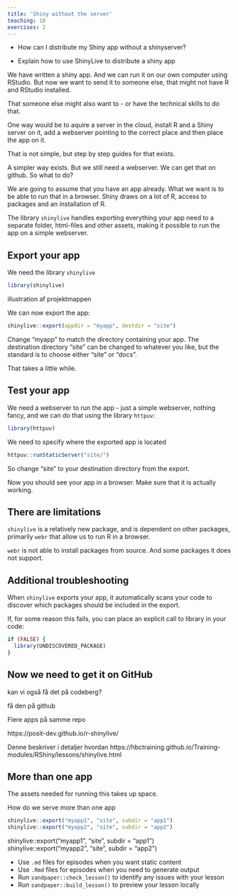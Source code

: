 ```yaml
---
title: 'Shiny without the server'
teaching: 10
exercises: 2
---
```


:::::::::::::::::::::::::::::::::::::: questions 

- How can I distribute my Shiny app without a shinyserver?

::::::::::::::::::::::::::::::::::::::::::::::::

::::::::::::::::::::::::::::::::::::: objectives

- Explain how to use ShinyLive to distribute a shiny app


::::::::::::::::::::::::::::::::::::::::::::::::

We have written a shiny app. And we can run it on our own computer using 
RStudio. But now we want to send it to someone else, that might not have
R and RStudio installed. 

That someone else might also want to - or have the technical skills to do that.

One way would be to aquire a server in the cloud, install R and a Shiny server on
it, add a webserver pointing to the correct place and then place the app on it.

That is not simple, but step by step guides for that exists.

A simpler way exists. But we still need a webserver. We can get that on 
github. So what to do?

We are going to assume that you have an app already. What we want is to be
able to run that in a browser. Shiny draws on a lot of R, access to packages
and an installation of R.

The library `shinylive` handles exporting everything your app need to a 
separate folder, html-files and other assets, making it possible to run the
app on a simple webserver.

## Export your app

We need the library `shinylive`
```r
library(shinylive)
```

illustration af projektmappen

We can now export the app:
```r
shinylive::export(appdir = "myapp", destdir = "site")
```

Change "myapp" to match the directory containing your app. The destination
directory "site" can be changed to whatever you like, but the standard is to
choose either "site" or "docs".

That takes a little while.

## Test your app

We need a webserver to run the app - just a simple webserver, nothing fancy,
and we can do that using the library `httpuv`: 

```r
library(httpuv)
```

We need to specify where the exported app is located
```r
httpuv::runStaticServer("site/")
```

So change "site" to your destination directory from the export.

Now you should see your app in a browser. Make sure that it is actually working.

:::: caution
## There are limitations

`shinylive` is a relatively new package, and is dependent on other packages,
primarily `webr` that allow us to run R in a browser. 

`webr` is not able to install packages from source. And some packages it does not
support. 

::::

:::: spoiler
## Additional troubleshooting

When `shinylive` exports your app, it automatically scans your code to discover
which packages should be included in the export.

If, for some reason this fails, you can place an explicit call to library in your code:
```r
if (FALSE) {
  library(UNDISCOVERED_PACKAGE)
}
```


::::

## Now we need to get it on GitHub

kan vi også få det på codeberg?

få den på github

Flere apps på samme repo

https://posit-dev.github.io/r-shinylive/

Denne beskriver i detaljer hvordan
https://hbctraining.github.io/Training-modules/RShiny/lessons/shinylive.html


## More than one app

The assets needed for running this takes up space.

How do we serve more than one app 
```r
shinylive::export("myapp1", "site", subdir = "app1")
shinylive::export("myapp2", "site", subdir = "app2")
```

shinylive::export("myapp1", "site", subdir = "app1")
shinylive::export("myapp2", "site", subdir = "app2")

::::::::::::::::::::::::::::::::::::: keypoints 

- Use `.md` files for episodes when you want static content
- Use `.Rmd` files for episodes when you need to generate output
- Run `sandpaper::check_lesson()` to identify any issues with your lesson
- Run `sandpaper::build_lesson()` to preview your lesson locally

::::::::::::::::::::::::::::::::::::::::::::::::

